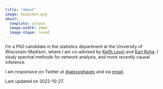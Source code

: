 ```yaml
---
title: "about"
image: headshot.png
about:
  template: solana
  image-width: 10em
  image-shape: round
---
```


I'm a PhD candidate in the statistics department at the University of Wisconsin-Madison, where I am co-advised by [Keith Levin](https://pages.stat.wisc.edu/~kdlevin/) and [Karl Rohe](http://pages.stat.wisc.edu/~karlrohe/). I study spectral methods for network analysis, and more recently causal inference. 

<!-- I anticipate being on the post-doc job market in fall 2024. -->

I am responsive on Twitter at [@alexpghayes](https://twitter.com/alexpghayes) and via [email](mailto:alexpghayes@gmail.com).

Last updated on 2022-10-27.
